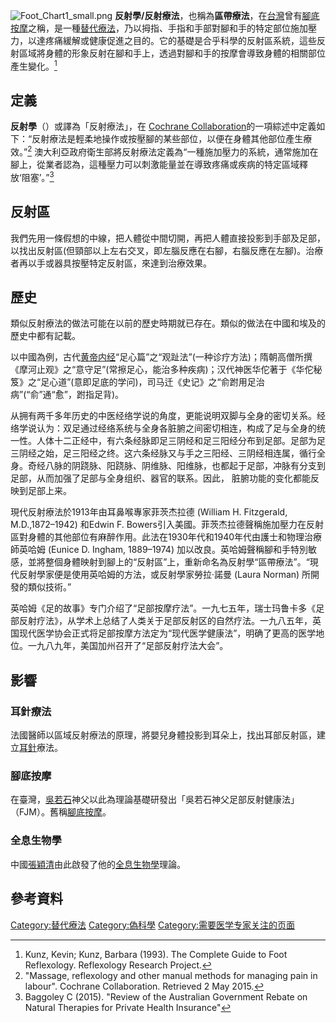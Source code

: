 {{Multiple issues|
{{unreferenced|time=2010-05-30T15:11:03+00:00}}
{{expert|time=2010-05-30T15:11:03+00:00|subject=医学}}
{{Advert|time=2022-05-21T08:54:34+00:00}}
}}
[[Image:Foot_Chart1_small.png|right]]
'''反射學/反射療法'''，也稱為'''區帶療法'''，在[[台灣|台灣]]曾有[[腳底按摩|腳底按摩]]之稱，是一種[[替代療法|替代療法]]，乃以拇指、手指和手部對腳和手的特定部位施加壓力，以達疼痛緩解或健康促進之目的。它的基礎是合乎科學的反射區系統，這些反射區域將身體的形象反射在腳和手上，透過對腳和手的按摩會導致身體的相關部位產生變化。<ref>Kunz, Kevin; Kunz, Barbara (1993). The Complete Guide to Foot Reflexology. Reflexology Research Project.</ref>

==定義==
'''反射學'''（{{lang-en|Reflexology}}）或譯為「反射療法」，在 [[Cochrane_Collaboration|Cochrane Collaboration]]的一項綜述中定義如下：“反射療法是輕柔地操作或按壓腳的某些部位，以便在身體其他部位產生療效。”<ref> "Massage, reflexology and other manual methods for managing pain in labour". Cochrane Collaboration. Retrieved 2 May 2015.</ref>
澳大利亞政府衛生部將反射療法定義為“一種施加壓力的系統，通常施加在腳上，從業者認為，這種壓力可以刺激能量並在導致疼痛或疾病的特定區域釋放‘阻塞’。”<ref>Baggoley C (2015). "Review of the Australian Government Rebate on Natural Therapies for Private Health Insurance"</ref>

==反射區==
我們先用一條假想的中線，把人體從中間切開，再把人體直接投影到手部及足部，以找出反射區(但頸部以上左右交叉，即左腦反應在右腳，右腦反應在左腳)。治療者再以手或器具按壓特定反射區，來達到治療效果。

==歷史==
類似反射療法的做法可能在以前的歷史時期就已存在。類似的做法在中國和埃及的歷史中都有記載。 

以中國為例，古代[[黄帝内经|黄帝内经]]“足心篇”之“观趾法”(一种诊疗方法)；隋朝高僧所撰《摩河止观》之“意守足”(常擦足心，能治多种疾病)；汉代神医华佗著于《华佗秘笈》之“足心道”(意即足底的学问)，司马迁《史记》之“俞跗用足治病”(“俞”通“愈”，跗指足背)。

从拥有两千多年历史的中医经络学说的角度，更能说明双脚与全身的密切关系。经络学说认为：双足通过经络系统与全身各脏腑之间密切相连，构成了足与全身的统一性。人体十二正经中，有六条经脉即足三阴经和足三阳经分布到足部。足部为足三阴经之始，足三阳经之终。这六条经脉又与手之三阳经、三阴经相连属，循行全身。奇经八脉的阴跷脉、阳跷脉、阴维脉、阳维脉，也都起于足部，冲脉有分支到足部，从而加强了足部与全身组织、器官的联系。因此， 脏腑功能的变化都能反映到足部上来。

現代反射療法於1913年由耳鼻喉專家菲茨杰拉德 (William H. Fitzgerald, M.D.,1872–1942) 和Edwin F. Bowers引入美國。菲茨杰拉德聲稱施加壓力在反射區對身體的其他部位有麻醉作用。此法在1930年代和1940年代由護士和物理治療師英哈姆 (Eunice D. Ingham, 1889–1974) 加以改良。英哈姆聲稱腳和手特別敏感，並將整個身體映射到腳上的“反射區”上，重新命名為反射學“區帶療法”。“現代反射學家便是使用英哈姆的方法，或反射學家勞拉·諾曼 (Laura Norman) 所開發的類似技術。”

英哈姆《足的故事》专门介绍了“足部按摩疗法”。一九七五年，瑞士玛鲁卡多《足部反射疗法》，从学术上总结了人类关于足部反射区的自然疗法。一九八五年，英国现代医学协会正式将足部按摩方法定为“现代医学健康法”，明确了更高的医学地位。一九八九年，美国加州召开了“足部反射疗法大会”。

==影響==

===耳針療法===
法國醫師以區域反射療法的原理，將嬰兒身體投影到耳朵上，找出耳部反射區，建立[[耳針|耳針]]療法。

===腳底按摩===
{{main|脚底按摩}}
在臺灣，[[吳若石|吳若石]]神父以此為理論基礎研發出「吳若石神父足部反射健康法」（FJM）。舊稱[[腳底按摩|腳底按摩]]。

===全息生物學===
中國[[張穎清|張穎清]]由此啟發了他的[[全息生物學|全息生物學]]理論。

==參考資料==
{{reflist}}

{{伪科学}}
{{Authority control}}
{{DEFAULTSORT:Refexology}}
[[Category:替代療法|Category:替代療法]]
[[Category:偽科學|Category:偽科學]]
[[Category:需要医学专家关注的页面|Category:需要医学专家关注的页面]]